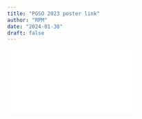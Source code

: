```yaml
---
title: "PGSO 2023 poster link"
author: "RPM"
date: "2024-01-30"
draft: false
---
```



![](Poster_19-22_April11-update-b.pdf)